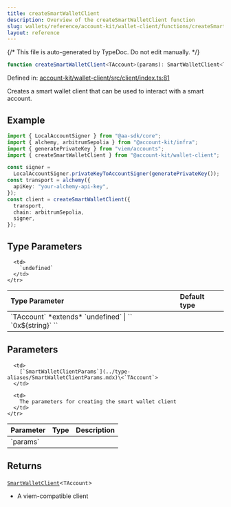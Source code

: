 ```yaml
---
title: createSmartWalletClient
description: Overview of the createSmartWalletClient function
slug: wallets/reference/account-kit/wallet-client/functions/createSmartWalletClient
layout: reference
---
```


{/* This file is auto-generated by TypeDoc. Do not edit manually. */}

```ts
function createSmartWalletClient<TAccount>(params): SmartWalletClient<TAccount>;
```

Defined in: [account-kit/wallet-client/src/client/index.ts:81](https://github.com/alchemyplatform/aa-sdk/blob/17aad1f572375d42a06c7e3238078a88a435d459/account-kit/wallet-client/src/client/index.ts#L81)

Creates a smart wallet client that can be used to interact with a smart account.

## Example

```ts
import { LocalAccountSigner } from "@aa-sdk/core";
import { alchemy, arbitrumSepolia } from "@account-kit/infra";
import { generatePrivateKey } from "viem/accounts";
import { createSmartWalletClient } from "@account-kit/wallet-client";

const signer =
  LocalAccountSigner.privateKeyToAccountSigner(generatePrivateKey());
const transport = alchemy({
  apiKey: "your-alchemy-api-key",
});
const client = createSmartWalletClient({
  transport,
  chain: arbitrumSepolia,
  signer,
});
```

## Type Parameters

<table>
  <thead>
    <tr>
      <th align="left">Type Parameter</th>
      <th align="left">Default type</th>
    </tr>
  </thead>

  <tbody>
    <tr>
      <td>
        `TAccount` *extends* `undefined` | `` `0x${string}` ``
      </td>

      <td>
        `undefined`
      </td>
    </tr>

  </tbody>
</table>

## Parameters

<table>
  <thead>
    <tr>
      <th align="left">Parameter</th>
      <th align="left">Type</th>
      <th align="left">Description</th>
    </tr>
  </thead>

  <tbody>
    <tr>
      <td>
        `params`
      </td>

      <td>
        [`SmartWalletClientParams`](../type-aliases/SmartWalletClientParams.mdx)\<`TAccount`>
      </td>

      <td>
        The parameters for creating the smart wallet client
      </td>
    </tr>

  </tbody>
</table>

## Returns

[`SmartWalletClient`](../type-aliases/SmartWalletClient.mdx)\<`TAccount`>

- A viem-compatible client
